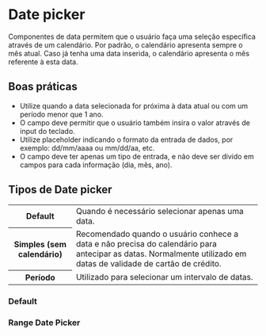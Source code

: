 
# Date picker

Componentes de data permitem que o usuário faça uma seleção específica através de um calendário. Por padrão, o calendário apresenta sempre o mês atual. Caso já tenha uma data inserida, o calendário apresenta o mês referente à esta data.

## Boas práticas

- Utilize quando a data selecionada for próxima à data atual ou com um período menor que 1 ano.
- O campo deve permitir que o usuário também insira o valor através de input do teclado.
- Utilize placeholder indicando o formato da entrada de dados, por exemplo: dd/mm/aaaa ou mm/dd/aa, etc.
- O campo deve ter apenas um tipo de entrada, e não deve ser divido em campos para cada informação (dia, mês, ano).

## Tipos de Date picker

<table>
  <tbody>
    <tr>
      <th width={160}>Default</th>
      <td>Quando é necessário selecionar apenas uma data.</td>
    </tr>
    <tr>
      <th>Simples (sem calendário)</th>
      <td>
        Recomendado quando o usuário conhece a data e não precisa do calendário para antecipar as datas. Normalmente
        utilizado em datas de validade de cartão de crédito.
      </td>
    </tr>
    <tr>
      <th>Período</th>
      <td>Utilizado para selecionar um intervalo de datas.</td>
    </tr>
  </tbody>
</table>

### Default

<Demo src='pages/components/date-picker/DatePickerExample' />

### Range Date Picker

<Demo src='pages/components/date-picker/RangeDatePickerExample' />
